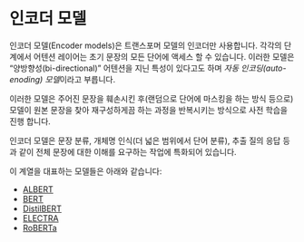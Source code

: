 # 인코더 모델

<Youtube id="MUqNwgPjJvQ" />

인코더 모델(Encoder models)은 트랜스포머 모델의 인코더만 사용합니다. 각각의 단계에서 어텐션 레이어는 초기 문장의 모든 단어에 액세스 할 수 있습니다. 이러한 모델은 “양방향성(bi-directional)” 어텐션을 지닌 특성이 있다고도 하며 *자동 인코딩(auto-enoding) 모델*이라고 부릅니다.

이러한 모델은 주어진 문장을 훼손시킨 후(랜덤으로 단어에 마스킹을 하는 방식 등으로) 모델이 원본 문장을 찾아 재구성하게끔 하는 과정을 반복시키는 방식으로 사전 학습을 진행 합니다.

인코더 모델은 문장 분류, 개체명 인식(더 넓은 범위에서 단어 분류), 추출 질의 응답 등과 같이 전체 문장에 대한 이해를 요구하는 작업에 특화되어 있습니다.

이 계열을 대표하는 모델들은 아래와 같습니다:

- [ALBERT](https://huggingface.co/transformers/model_doc/albert.html)
- [BERT](https://huggingface.co/transformers/model_doc/bert.html)
- [DistilBERT](https://huggingface.co/transformers/model_doc/distilbert.html)
- [ELECTRA](https://huggingface.co/transformers/model_doc/electra.html)
- [RoBERTa](https://huggingface.co/transformers/model_doc/roberta.html)
